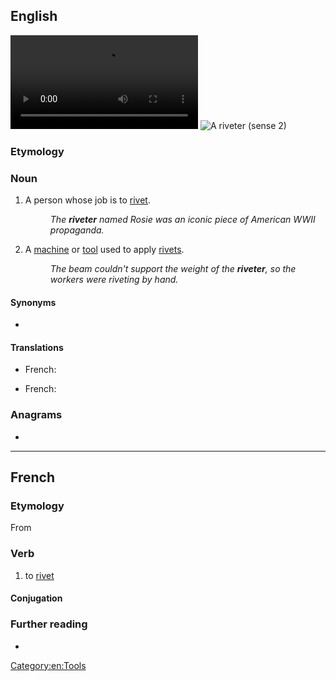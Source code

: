 ==English==
{{wikipedia}}
[[File:Riveting the SS JOHN W BROWN.webm|thumb|A riveter (sense 1)]]
[[File:Blindnietzange_und_Blindnieten.JPG|thumb|A riveter (sense 2)]]

===Etymology===
{{suffix|rivet|er|lang=en}}

===Noun===
{{en-noun}}

# A person whose job is to [[rivet#Verb|rivet]].
#: ''The '''riveter''' named Rosie was an iconic piece of American WWII propaganda.''
# A [[machine]] or [[tool]] used to apply [[rivet#Noun|rivet]]s.
#: ''The beam couldn't support the weight of the '''riveter''', so the workers were riveting by hand.''

====Synonyms====
* {{sense|tool}} {{l|en|rivet gun}}

====Translations====
{{trans-top|one who rivets}}
* French: {{t|fr|riveteur|m}}
{{trans-mid}}
{{trans-bottom}}

{{trans-top|tool, rivet gun}}
* French: {{qualifier|small, handheld type}} {{t|fr|pince à riveter|f}}
{{trans-mid}}
{{trans-bottom}}

===Anagrams===
* {{anagrams|en|riveret}}

[[Category:en:Tools]]

----

==French==

===Etymology===
From {{suffix|rivet|er|lang=fr}}

===Verb===
{{fr-verb}}

# {{lb|fr|transitive}} to [[rivet]]

====Conjugation====
{{fr-conj-auto|rive|ter}}

===Further reading===
* {{R:TLFi}}